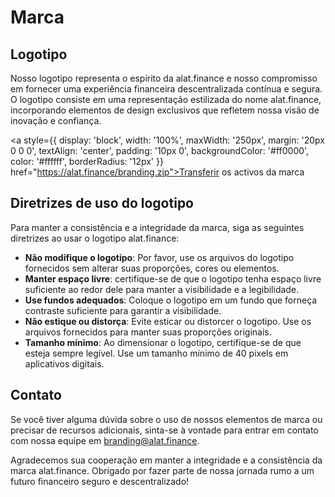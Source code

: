 # Marca

## Logotipo

Nosso logotipo representa o espírito da alat.finance e nosso compromisso em fornecer uma experiência financeira descentralizada contínua e segura. O logotipo consiste em uma representação estilizada do nome alat.finance, incorporando elementos de design exclusivos que refletem nossa visão de inovação e confiança.

<a style={{
    display: 'block',
    width: '100%',
    maxWidth: '250px',
    margin: '20px 0 0 0',
    textAlign: 'center',
    padding: '10px 0',
    backgroundColor: '#ff0000',
    color: '#ffffff',
    borderRadius: '12px'
}} href="https://alat.finance/branding.zip">Transferir os activos da marca</a>

 
## Diretrizes de uso do logotipo

Para manter a consistência e a integridade da marca, siga as seguintes diretrizes ao usar o logotipo alat.finance:

- **Não modifique o logotipo**: Por favor, use os arquivos do logotipo fornecidos sem alterar suas proporções, cores ou elementos.
- **Manter espaço livre**: certifique-se de que o logotipo tenha espaço livre suficiente ao redor dele para manter a visibilidade e a legibilidade.
- **Use fundos adequados**: Coloque o logotipo em um fundo que forneça contraste suficiente para garantir a visibilidade.
- **Não estique ou distorça**: Evite esticar ou distorcer o logotipo. Use os arquivos fornecidos para manter suas proporções originais.
- **Tamanho mínimo**: Ao dimensionar o logotipo, certifique-se de que esteja sempre legível. Use um tamanho mínimo de 40 pixels em aplicativos digitais.

## Contato

Se você tiver alguma dúvida sobre o uso de nossos elementos de marca ou precisar de recursos adicionais, sinta-se à vontade para entrar em contato com nossa equipe em branding@alat.finance.

Agradecemos sua cooperação em manter a integridade e a consistência da marca alat.finance. Obrigado por fazer parte de nossa jornada rumo a um futuro financeiro seguro e descentralizado!